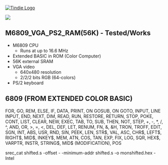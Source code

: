 <a href="https://www.tindie.com/products/land_boards/retrocomputer-fpga-card-pcb-only/" >
<img src="http://land-boards.com/tindie/tindie-larges-v2.png" alt="Tindie Logo">
</img></a> 

<img src="http://land-boards.com/blwiki/images/8/8f/RETRO-EP4CE15-REV4-BLACK-P1464-720PX.jpg"></img>

== M6809_VGA_PS2_RAM(56K) - Tested/Works ==

* M6809 CPU
** Runs at up to 16.6 MHz
* Extended BASIC in ROM (Color Computer)
* 56K external SRAM
* VGA video
** 640x480 resolution
** 2/2/2 bits RGB (64-colors)
* PS/2 keyboard

== 6809 (FROM EXTENDED COLOR BASIC) ==

FOR, GO, REM, ELSE, IF, DATA, PRINT, ON GOSUB, ON GOTO, INPUT, LINE INPUT, END, NEXT, DIM, READ, RUN, RESTORE, RETURN, STOP, POKE, CONT, LIST, CLEAR, NEW, EXEC, TAB, TO, SUB, THEN, NOT, STEP, +, -, *, /, ^, AND, OR, >, =, <, DEL, DEF, LET, RENUM, FN, &, &H, TRON, TROFF, EDIT, SGN, INT, ABS, USR, RND, SIN, PEEK, LEN, STR$, VAL, ASC, CHR$, LEFT$, RIGHT$, MID$, INKEY$, MEM, ATN, COS, TAN, EXP, FIX, LOG, SQR, HEX$, VARPTR, INSTR, STRING$, MID$ (MODIFICATION), POS

srec_cat shifted.s -offset - -minimum-addr shifted.s -o monshifted.hex -Intel
